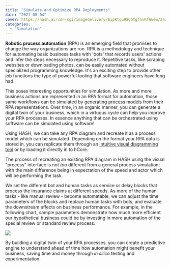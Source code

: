 ```yaml
---
title: "Simulate and Optimize RPA Deployments"
date: "2021-05-04"
cover: https://hash.ai/cdn-cgi/imagedelivery/EipKtqu98OotgfhvKf6Eew/2a372bf8-4d00-473e-1a1f-16d537234200/public
categories: 
  - "Simulation"
---
```


**Robotic process automation** (RPA) is an emerging field that promises to change the way organizations are run. RPA is a methodology and technique for automating basic business tasks with 'bots' that records users' actions and infer the steps necessary to reproduce it. Repetitive tasks, like scraping websites or downloading photos, can be easily automated without specialized programming knowledge. It's an exciting step to provide other job functions the type of powerful tooling that software engineers have long had.

This poses interesting opportunities for simulation. As more and more business actions are represented in an RPA format for automation, those same workflows can be simulated by [generating process models](https://hash.ai/docs/simulation/concepts/designing-with-process-models) from their RPA representations. Over time, in an organic manner, you can generate a digital twin of your business, which in a virtuous cycle can help you improve your RPA processes. In essence anything that can be orchestrated using software can be simulated using software!

Using HASH, we can take any RPA diagram and recreate it as a process model which can be simulated. Depending on the format your RPA data is stored in, you can replicate them through an [intuitive visual diagramming tool](https://hash.ai/glossary/business-process-modeling) or by loading it directly in to hCore.

The process of recreating an existing RPA diagram in HASH using the visual "process" interface is not _too_ different from a general process simulation; with the main difference being in expectation of the speed and actor which will be performing the task.

We set the different bot and human tasks as service or delay blocks that process the insurance claims at different speeds. As more of the human tasks - like manual review - become automatable, we can adjust the time parameters of the blocks and replace human tasks with bots, and evaluate the downstream effects on business performance. For example, in the following chart, sample parameters demonstrate how much more efficient our hypothetical business could be by investing in more automation of the special review or standard review process.

![](https://hash.ai/cdn-cgi/imagedelivery/EipKtqu98OotgfhvKf6Eew/172290d5-9ba1-42a2-ea11-7b4c3aba2000/public)

By building a digital twin of your RPA processes, you can create a predictive engine to understand ahead of time how automation might benefit your business, saving time and money through _in silico_ testing and experimentation.
